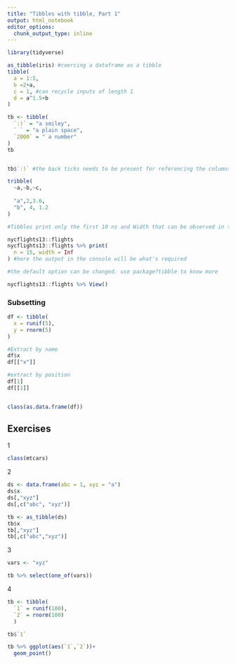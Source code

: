 ---
title: "Tibbles with tibble, Part 1"
output: html_notebook
editor_options: 
  chunk_output_type: inline
---

```{r}
library(tidyverse)

as_tibble(iris) #coercing a dataframe as a tibble
tibble(
  a = 1:5,
  b =2+a,
  c = 1, #can recycle inputs of length 1
  d = a^1.5+b
)

tb <- tibble(
  `:)` = "a smiley",
  ` ` = "a plain space",
  `2000` = " a number"
)
tb


tb$`:)` #the back ticks needs to be present for referencing the columns later on

tribble(
  ~a,~b,~c,
 
  "a",2,3.6,
  "b", 4, 1.2
)

#Tibbles print only the first 10 ns and Width that can be observed in the console

nycflights13::flights
nycflights13::flights %>% print(
  n = 15, width = Inf
) #here the output in the console will be what's required

#the default option can be changed. use package?tibble to know more

nycflights13::flights %>% View()
```

### Subsetting
```{r}
df <- tibble(
  x = runif(5),
  y = rnorm(5)
)

#Extract by name
df$x
df[["x"]]

#extract by position
df[1]
df[[1]]


class(as.data.frame(df))


```
## Exercises

1
```{r}
class(mtcars)

```
2
```{r}

ds <- data.frame(abc = 1, xyz = "a")
ds$x
ds[,"xyz"]
ds[,c("abc", "xyz")]

tb <- as_tibble(ds)
tb$x
tb[,"xyz"]
tb[,c("abc","xyz")]

```
3
```{r}
vars <- "xyz"

tb %>% select(one_of(vars))
```

4
```{r}
tb <- tibble(
  `1` = runif(100),
  `2` = rnorm(100)
  )

tb$`1`

tb %>% ggplot(aes(`1`,`2`))+
  geom_point()



```



